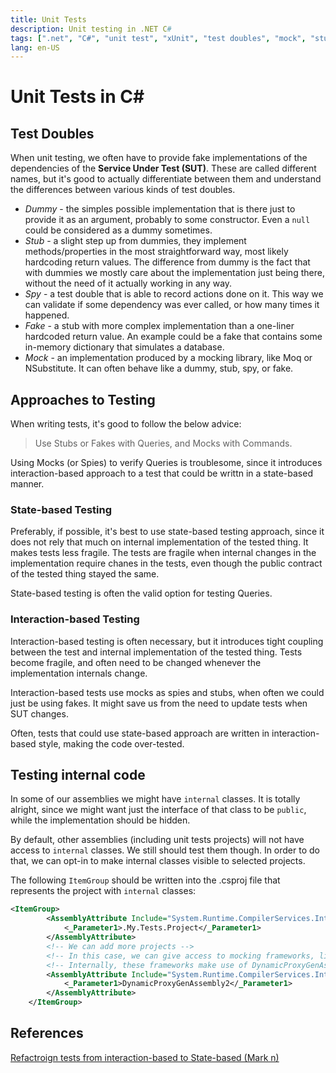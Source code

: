 ```yaml
---
title: Unit Tests
description: Unit testing in .NET C#
tags: [".net", "C#", "unit test", "xUnit", "test doubles", "mock", "stub", "fake"]
lang: en-US
---
```


# Unit Tests in C#

## Test Doubles

When unit testing, we often have to provide fake implementations of the
dependencies of the **Service Under Test (SUT)**. These are called different
names, but it's good to actually differentiate between them and understand the
differences between various kinds of test doubles.

- *Dummy* - the simples possible implementation that is there just to provide it
  as an argument, probably to some constructor. Even a `null` could be
  considered as a dummy sometimes.
- *Stub* - a slight step up from dummies, they implement methods/properties in
  the most straightforward way, most likely hardcoding return values. The
  difference from dummy is the fact that with dummies we mostly care about the
  implementation just being there, without the need of it actually working in
  any way.
- *Spy* - a test double that is able to record actions done on it. This way we
  can validate if some dependency was ever called, or how many times it
  happened.
- *Fake* - a stub with more complex implementation than a one-liner hardcoded
  return value. An example could be a fake that contains some in-memory
  dictionary that simulates a database.
- *Mock* - an implementation produced by a mocking library, like Moq or
  NSubstitute. It can often behave like a dummy, stub, spy, or fake.

## Approaches to Testing 

When writing tests, it's good to follow the below advice:

> Use Stubs or Fakes with Queries, and Mocks with Commands.

Using Mocks (or Spies) to verify Queries is troublesome, since it introduces
interaction-based approach to a test that could be writtn in a state-based
manner.

### State-based Testing

Preferably, if possible, it's best to use state-based testing approach, since it
does not rely that much on internal implementation of the tested thing. It makes
tests less fragile. The tests are fragile when internal changes in the
implementation require chanes in the tests, even though the public contract of
the tested thing stayed the same. 

State-based testing is often the valid option for testing Queries.

### Interaction-based Testing

Interaction-based testing is often necessary, but it introduces tight coupling
between the test and internal implementation of the tested thing. Tests become
fragile, and often need to be changed whenever the implementation internals
change.

Interaction-based tests use mocks as spies and stubs, when often we could just
be using fakes. It might save us from the need to update tests when SUT changes.

Often, tests that could use state-based approach are written in
interaction-based style, making the code over-tested.

## Testing internal code

In some of our assemblies we might have `internal` classes. It is totally
alright, since we might want just the interface of that class to be `public`,
while the implementation should be hidden.

By default, other assemblies (including unit tests projects) will not have
access to `internal` classes. We still should test them though. In order to do
that, we can opt-in to make internal classes visible to selected projects.

The following `ItemGroup` should be written into the .csproj file that represents
the project with `internal` classes:

```xml
<ItemGroup>
        <AssemblyAttribute Include="System.Runtime.CompilerServices.InternalsVisibleTo">
            <_Parameter1>.My.Tests.Project</_Parameter1>
        </AssemblyAttribute>
        <!-- We can add more projects -->
        <!-- In this case, we can give access to mocking frameworks, like Moq, or NSubstitute -->
        <!-- Internally, these frameworks make use of DynamicProxyGenAssembly2 generated by CastleProxy -->
        <AssemblyAttribute Include="System.Runtime.CompilerServices.InternalsVisibleTo">
            <_Parameter1>DynamicProxyGenAssembly2</_Parameter1>
        </AssemblyAttribute>
    </ItemGroup>
```

## References

[Refactroign tests from interaction-based to State-based (Mark
n)](https://blog.ploeh.dk/2019/02/18/from-interaction-based-to-state-based-testing/)